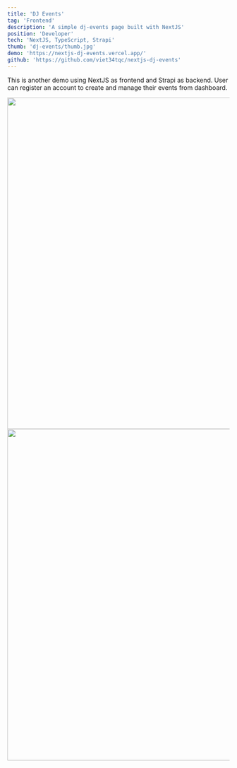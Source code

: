 ```yaml
---
title: 'DJ Events'
tag: 'Frontend'
description: 'A simple dj-events page built with NextJS'
position: 'Developer'
tech: 'NextJS, TypeScript, Strapi'
thumb: 'dj-events/thumb.jpg'
demo: 'https://nextjs-dj-events.vercel.app/'
github: 'https://github.com/viet34tqc/nextjs-dj-events'
---
```


This is another demo using NextJS as frontend and Strapi as backend. User can register an account to create and manage their events from dashboard.

<Image src="https://i.imgur.com/fdsXgBE.png" width="1280" height="750" />

<Image src="https://i.imgur.com/fr460PT.png" width="1280" height="750" />
